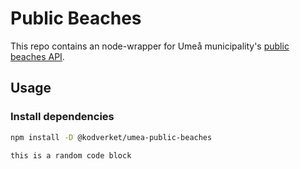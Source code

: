 # Public Beaches

This repo contains an node-wrapper for Umeå municipality's [public beaches API](https://opendata.umea.se/explore/dataset/badplatser/api/).

## Usage

<Steps>

### Install dependencies

```bash
npm install -D @kodverket/umea-public-beaches
```

```bash
this is a random code block
```

</Steps>

